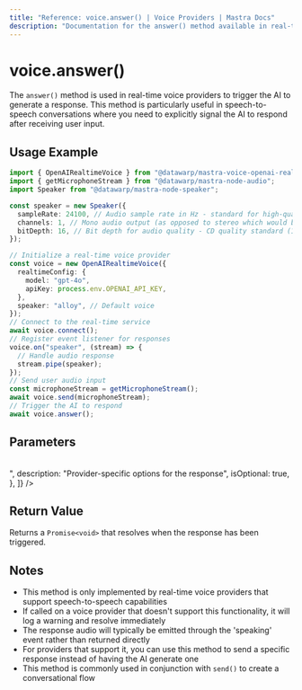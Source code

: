 ```yaml
---
title: "Reference: voice.answer() | Voice Providers | Mastra Docs"
description: "Documentation for the answer() method available in real-time voice providers, which triggers the voice provider to generate a response."
---
```


# voice.answer()

The `answer()` method is used in real-time voice providers to trigger the AI to generate a response. This method is particularly useful in speech-to-speech conversations where you need to explicitly signal the AI to respond after receiving user input.

## Usage Example

```typescript
import { OpenAIRealtimeVoice } from "@datawarp/mastra-voice-openai-realtime";
import { getMicrophoneStream } from "@datawarp/mastra-node-audio";
import Speaker from "@datawarp/mastra-node-speaker";

const speaker = new Speaker({
  sampleRate: 24100, // Audio sample rate in Hz - standard for high-quality audio on MacBook Pro
  channels: 1, // Mono audio output (as opposed to stereo which would be 2)
  bitDepth: 16, // Bit depth for audio quality - CD quality standard (16-bit resolution)
});

// Initialize a real-time voice provider
const voice = new OpenAIRealtimeVoice({
  realtimeConfig: {
    model: "gpt-4o",
    apiKey: process.env.OPENAI_API_KEY,
  },
  speaker: "alloy", // Default voice
});
// Connect to the real-time service
await voice.connect();
// Register event listener for responses
voice.on("speaker", (stream) => {
  // Handle audio response
  stream.pipe(speaker);
});
// Send user audio input
const microphoneStream = getMicrophoneStream();
await voice.send(microphoneStream);
// Trigger the AI to respond
await voice.answer();
```

## Parameters

<br />
<PropertiesTable
  content={[
    {
      name: "options",
      type: "Record<string, unknown>",
      description: "Provider-specific options for the response",
      isOptional: true,
    },
  ]}
/>

## Return Value

Returns a `Promise<void>` that resolves when the response has been triggered.

## Notes

- This method is only implemented by real-time voice providers that support speech-to-speech capabilities
- If called on a voice provider that doesn't support this functionality, it will log a warning and resolve immediately
- The response audio will typically be emitted through the 'speaking' event rather than returned directly
- For providers that support it, you can use this method to send a specific response instead of having the AI generate one
- This method is commonly used in conjunction with `send()` to create a conversational flow
